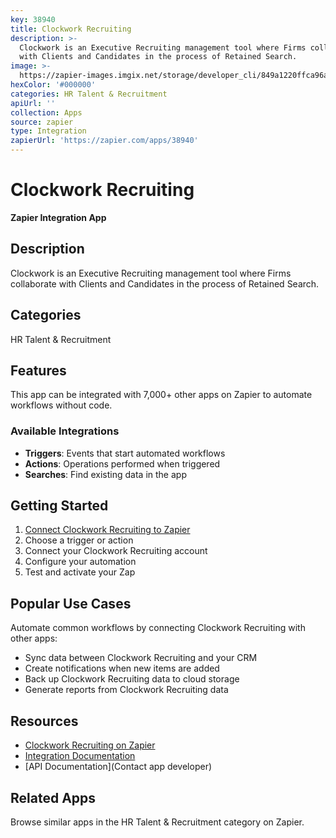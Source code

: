 ```yaml
---
key: 38940
title: Clockwork Recruiting
description: >-
  Clockwork is an Executive Recruiting management tool where Firms collaborate
  with Clients and Candidates in the process of Retained Search.
image: >-
  https://zapier-images.imgix.net/storage/developer_cli/849a1220ffca96a688917851acb8acad.png?auto=format%2Ccompress&ixlib=python-3.0.0&q=50
hexColor: '#000000'
categories: HR Talent & Recruitment
apiUrl: ''
collection: Apps
source: zapier
type: Integration
zapierUrl: 'https://zapier.com/apps/38940'
---
```

# Clockwork Recruiting

**Zapier Integration App**

## Description

Clockwork is an Executive Recruiting management tool where Firms collaborate with Clients and Candidates in the process of Retained Search.

## Categories

HR Talent & Recruitment

## Features

This app can be integrated with 7,000+ other apps on Zapier to automate workflows without code.

### Available Integrations

- **Triggers**: Events that start automated workflows
- **Actions**: Operations performed when triggered
- **Searches**: Find existing data in the app

## Getting Started

1. [Connect Clockwork Recruiting to Zapier](https://zapier.com/apps/38940)
2. Choose a trigger or action
3. Connect your Clockwork Recruiting account
4. Configure your automation
5. Test and activate your Zap

## Popular Use Cases

Automate common workflows by connecting Clockwork Recruiting with other apps:

- Sync data between Clockwork Recruiting and your CRM
- Create notifications when new items are added
- Back up Clockwork Recruiting data to cloud storage
- Generate reports from Clockwork Recruiting data

## Resources

- [Clockwork Recruiting on Zapier](https://zapier.com/apps/38940)
- [Integration Documentation](https://zapier.com/apps/38940/integrations)
- [API Documentation](Contact app developer)

## Related Apps

Browse similar apps in the HR Talent & Recruitment category on Zapier.
